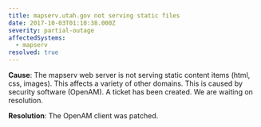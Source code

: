 ```yaml
---
title: mapserv.utah.gov not serving static files
date: 2017-10-03T01:10:38.000Z
severity: partial-outage
affectedSystems:
  - mapserv
resolved: true
---
```



**Cause**: The mapserv web server is not serving static content items (html, css, images). This affects a variety of other domains. This is caused by security software (OpenAM). A ticket has been created. We are waiting on resolution.

<Update date="2017-10-02T19:49:38-06:00">**Resolution**: The OpenAM client was patched.</Update>

